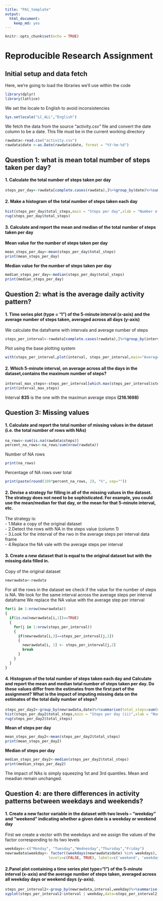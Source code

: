 ```yaml
---
title: "PA1_template"
output: 
  html_document: 
    keep_md: yes
---
```


```r
knitr::opts_chunk$set(echo = TRUE)
```

Reproducible Research Assignment
========================

## Initial setup and data fetch
Here, we're going to load the libraries we'll use within the code

```r
library(dplyr)
library(lattice)
```

We set the locale to English to avoid inconsistencies  
```r
Sys.setlocale("LC_ALL","English")
```

We fetch the data from the source "activity.csv" file and convert the date column to be a date. 
This file must be in the current working directory
```r
rawdata<-read.csv("activity.csv")
rawdata$date <-as.Date(rawdata$date, format = "%Y-%m-%d")
```

## Question 1: what is mean total number of steps taken per day?  
#### 1. Calculate the total number of steps taken per day
```r
steps_per_day<-rawdata[complete.cases(rawdata),]%>%group_by(date)%>%summarise(total_steps=sum(steps,na.rm=TRUE))
```
#### 2. Make a histogram of the total number of steps taken each day  
```r
hist(steps_per_day$total_steps,main = "Steps per day",xlab = "Number of steps", ylab = "Frequency",col=3,breaks=50)
rug(steps_per_day$total_steps)
```   

#### 3. Calculate and report the mean and median of the total number of steps taken per day  
**Mean value for the number of steps taken per day**
```r
mean_steps_per_day<-mean(steps_per_day$total_steps)
print(mean_steps_per_day)
```
**Median value for the number of steps taken per day**
```r
median_steps_per_day<-median(steps_per_day$total_steps)
print(median_steps_per_day)
```

## Question 2: what is the average daily activity pattern?

#### 1. Time series plot (type = "l") of the 5-minute interval (x-axis) and the average number of steps taken, averaged across all days (y-axis)

We calculate the dataframe with intervals and average number of steps
```r
steps_per_interval<-rawdata[complete.cases(rawdata),]%>%group_by(interval)%>%summarise(steps_per_interval=mean(steps,na.rm=TRUE))
```
Plot using the base plotting system
```r
with(steps_per_interval,plot(interval, steps_per_interval,main="Average steps per time interval", type="l"))
```   

#### 2. Which 5-minute interval, on average across all the days in the dataset,contains the maximum number of steps?
```r
interval_max_steps<-steps_per_interval[which.max(steps_per_interval$steps_per_interval),]
print(interval_max_steps)
```
   
Interval **835** is the one with the maximun average steps **(216.1698)**


## Question 3: Missing values
#### 1. Calculate and report the total number of missing values in the dataset (i.e. the total number of rows with NAs)
```r
na_rows<-sum(is.na(rawdata$steps))
percent_na_rows<-na_rows/sum(nrow(rawdata))
```
Number of NA rows
```r
print(na_rows)
```
Percentage of NA rows over total
```r
print(paste(round(100*percent_na_rows, 2), "%", sep=""))
```
#### 2. Devise a strategy for filling in all of the missing values in the dataset. The strategy does not need to be sophisticated. For example, you could use the mean/median for that day, or the mean for that 5-minute interval, etc.

The strategy is:  
- 1.Make a copy of the original dataset  
- 2.Detect the rows with NA in the steps value (column 1)  
- 3.Look for the interval of the rwo in the average steps per interval data frame  
- 4.Replace the NA vale with the average steps per interval  

#### 3. Create a new dataset that is equal to the original dataset but with the missing data filled in.

Copy of the original dataset
```r
newrawdata<-rawdata
```
For all the rows in the dataset we check if the value for the number of steps is NA.
We look for the same interval across the average steps per interval dataframe
We replace the NA value with the average step per interval
```r
for(i in 1:nrow(newrawdata))
{
  if(is.na(newrawdata[i,1])==TRUE)
  {
    for(j in 1:nrow(steps_per_interval))
    {
      if(newrawdata[i,3]==steps_per_interval[j,1])
      {
        newrawdata[i, 1] <- steps_per_interval[j,2]
        break 
      }
    }
  }
}
```

#### 4. Histogram of the total number of steps taken each day and Calculate and report the mean and median total number of steps taken per day. Do these values differ from the estimates from the first part of the assignment? What is the impact of imputing missing data on the estimates of the total daily number of steps?
```r
steps_per_day2<-group_by(newrawdata,date)%>%summarise(total_steps=sum(steps,na.rm=TRUE))
hist(steps_per_day2$total_steps,main = "Steps per day (ii)",xlab = "Number of steps", ylab = "Frequency",col=3,breaks=50)
rug(steps_per_day2$total_steps)
```

**Mean of steps per day**
```r
mean_steps_per_day2<-mean(steps_per_day2$total_steps)
print(mean_steps_per_day2)
```
**Median of steps per day**
```r
median_steps_per_day2<-median(steps_per_day2$total_steps)
print(median_steps_per_day2)
```

The impact of NAs is simply squeezing 1st and 3rd quantiles. Mean and meadian remain unchanged.


## Question 4: are there differences in activity patterns between weekdays and weekends?

#### 1. Create a new factor variable in the dataset with two levels – “weekday” and “weekend” indicating whether a given date is a weekday or weekend day

First we create a vector with the weekdays and we assign the values of the factor corresponding to its two levels
```r
weekdays<-c("Monday", "Tuesday","Wednesday","Thursday","Friday")
newrawdata$weekday<- factor((weekdays(newrawdata$date) %in% weekdays),
                    levels=c(FALSE, TRUE), labels=c('weekend', 'weekday'))
```                    
#### 2.Panel plot containing a time series plot type="l") of the 5-minute interval (x-axis) and the average number of steps taken, averaged across all weekday days or weekend days (y-axis).
```r
steps_per_interval2<-group_by(newrawdata,interval,weekday)%>%summarise(steps_per_interval2=mean(steps,na.rm=TRUE))
xyplot(steps_per_interval2~interval | weekday,data=steps_per_interval2,layout=c(1,2),type="l",ylab = "Number of steps",xlab="Interval")
```

